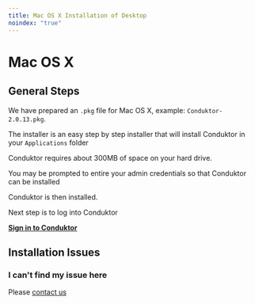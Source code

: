```yaml
---
title: Mac OS X Installation of Desktop
noindex: "true"
---
```


# Mac OS X

## General Steps

We have prepared an `.pkg` file for Mac OS X, example: `Conduktor-2.0.13.pkg`.

The installer is an easy step by step installer that will install Conduktor in your `Applications` folder

Conduktor requires about 300MB of space on your hard drive.

You may be prompted to entire your admin credentials so that Conduktor can be installed

Conduktor is then installed.

Next step is to log into Conduktor

**[Sign in to Conduktor](/desktop/conduktor-first-steps/sign-in/)**

## Installation Issues

### I can't find my issue here

Please [contact us](https://www.conduktor.io/contact)
